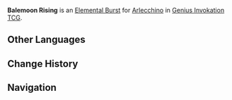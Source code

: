 {{Genius Invokation TCG Skill Infobox
|image      = Balemoon Rising Character Card Skill.png
|title = Balemoon Rising
|type       = Elemental Burst
|character  = Arlecchino
|element    = Pyro
|energy     = 3
|matching   = 3
|effect     = Deal 4 {{Color|Pyro DMG}}. Remove all of your stacks of '''Bond of Life''' and heal yourself for 1 HP per stack.
|order      = 3
}}
'''Balemoon Rising''' is an [[Character Card Elemental Burst|Elemental Burst]] for [[Arlecchino (Character Card)|Arlecchino]] in [[Genius Invokation TCG]].

==Other Languages==
{{Other Languages|Transclude=Balemoon Rising}}

==Change History==
{{Change History|5.4}}

==Navigation==
{{Genius Invokation TCG Skill Navbox|Arlecchino}}